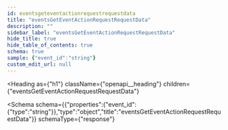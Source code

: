 ```yaml
---
id: eventsgeteventactionrequestrequestdata
title: "eventsGetEventActionRequestRequestData"
description: ""
sidebar_label: "eventsGetEventActionRequestRequestData"
hide_title: true
hide_table_of_contents: true
schema: true
sample: {"event_id":"string"}
custom_edit_url: null
---
```



<Heading
  as={"h1"}
  className={"openapi__heading"}
  children={"eventsGetEventActionRequestRequestData"}
>
</Heading>





<Schema
  schema={{"properties":{"event_id":{"type":"string"}},"type":"object","title":"eventsGetEventActionRequestRequestData"}}
  schemaType={"response"}
>
  
</Schema>
            